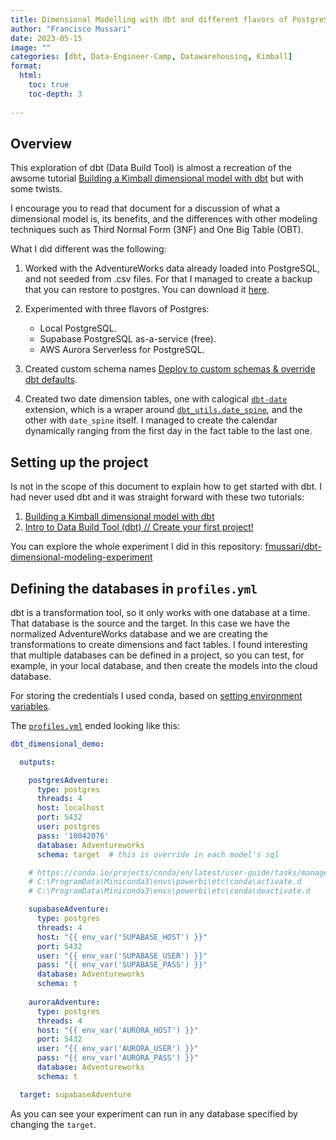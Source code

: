 ---
title: Dimensional Modelling with dbt and different flavors of PostgreSQL
author: "Francisco Mussari"  
date: 2023-05-15  
image: ""  
categories: [dbt, Data-Engineer-Camp, Datawarehousing, Kimball]  
format:
  html:
    toc: true
    toc-depth: 3
    
---

## Overview

This exploration of dbt (Data Build Tool) is almost a recreation of the awsome tutorial [Building a Kimball dimensional model with dbt](https://docs.getdbt.com/blog/kimball-dimensional-model) but with some twists.  
  
I encourage you to read that document for a discussion of what a dimensional model is, its benefits, and the differences with other modeling techniques such as Third Normal Form (3NF) and One Big Table (OBT).
  

What I did different was the following:

1. Worked with the AdventureWorks data already loaded into PostgreSQL, and not seeded from .csv files. For that I managed to create a backup that you can restore to postgres. You can download it [here](./Adventureworks.backup).

2. Experimented with three flavors of Postgres:
    - Local PostgreSQL.
    - Supabase PostgreSQL as-a-service (free).
    - AWS Aurora Serverless for PostgreSQL.

3. Created custom schema names [Deploy to custom schemas & override dbt defaults](https://youtu.be/CbhobcWZ3Hk).

4. Created two date dimension tables, one with calogical [`dbt-date`](https://github.com/calogica/dbt-date#dbt-date)  extension, which is a wraper around [`dbt_utils.date_spine`](https://github.com/dbt-labs/dbt-utils#date_spine-source), and the other with `date_spine` itself. I managed to create the calendar dynamically ranging from the first day in the fact table to the last one.

## Setting up the project

Is not in the scope of this document to explain how to get started with dbt. I had never used dbt and it was straight forward with these two tutorials:

1. [Building a Kimball dimensional model with dbt](https://docs.getdbt.com/blog/kimball-dimensional-model)
2. [Intro to Data Build Tool (dbt) // Create your first project!](https://youtu.be/5rNquRnNb4E)

You can explore the whole experiment I did in this repository: [fmussari/dbt-dimensional-modeling-experiment](https://github.com/fmussari/dbt-dimensional-modeling-experiment/tree/master/dbt_dimensional_demo)


## Defining the databases in `profiles.yml`

dbt is a transformation tool, so it only works with one database at a time. That database is the source and the target. In this case we have the normalized AdventureWorks database and we are creating the transformations to create dimensions and fact tables. I found interesting that multiple databases can be defined in a project, so you can test, for example, in your local database, and then create the models into the cloud database.  
  
For storing the credentials I used conda, based on [setting environment variables](https://conda.io/projects/conda/en/latest/user-guide/tasks/manage-environments.html#setting-environment-variables).  
   
The [`profiles.yml`](https://github.com/fmussari/dbt-dimensional-modeling-experiment/blob/master/dbt_dimensional_demo/profiles.yml) ended looking like this:

```{yml}
dbt_dimensional_demo:

  outputs:

    postgresAdventure:
      type: postgres
      threads: 4
      host: localhost
      port: 5432
      user: postgres
      pass: '10042076'
      database: Adventureworks
      schema: target  # this is override in each model's sql

    # https://conda.io/projects/conda/en/latest/user-guide/tasks/manage-environments.html#setting-environment-variables
    # C:\ProgramData\Miniconda3\envs\powerbi\etc\conda\activate.d
    # C:\ProgramData\Miniconda3\envs\powerbi\etc\conda\deactivate.d

    supabaseAdventure:
      type: postgres
      threads: 4
      host: "{{ env_var('SUPABASE_HOST') }}"
      port: 5432
      user: "{{ env_var('SUPABASE_USER') }}"
      pass: "{{ env_var('SUPABASE_PASS') }}"
      database: Adventureworks
      schema: t
    
    auroraAdventure:
      type: postgres
      threads: 4
      host: "{{ env_var('AURORA_HOST') }}"
      port: 5432
      user: "{{ env_var('AURORA_USER') }}"
      pass: "{{ env_var('AURORA_PASS') }}"
      database: Adventureworks
      schema: t

  target: supabaseAdventure
```

As you can see your experiment can run in any database specified by changing the `target`.